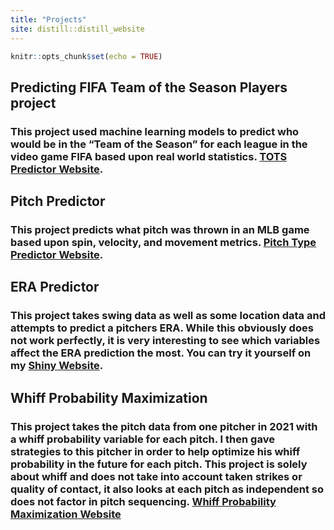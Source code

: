 ```yaml
---
title: "Projects"
site: distill::distill_website
---
```


```r
knitr::opts_chunk$set(echo = TRUE)
```

## Predicting FIFA Team of the Season Players project
### This project used machine learning models to predict who would be in the "Team of the Season" for each league in the video game FIFA based upon real world statistics. [TOTS Predictor Website](https://totspredictor.netlify.app/).

## Pitch Predictor
### This project predicts what pitch was thrown in an MLB game based upon spin, velocity, and movement metrics. [Pitch Type Predictor Website](https://pitchpredictormachinelearning.netlify.app/).

## ERA Predictor
### This project takes swing data as well as some location data and attempts to predict a pitchers ERA. While this obviously does not work perfectly, it is very interesting to see which variables affect the ERA prediction the most. You can try it yourself on my [Shiny Website](https://wmoscato.shinyapps.io/ERAprediction/).


## Whiff Probability Maximization
### This project takes the pitch data from one pitcher in 2021 with a whiff probability variable for each pitch. I then gave strategies to this pitcher in order to help optimize his whiff probability in the future for each pitch. This project is solely about whiff and does not take into account taken strikes or quality of contact, it also looks at each pitch as independent so does not factor in pitch sequencing. [Whiff Probability Maximization Website](https://whiffprobabilitymaximization.netlify.app/)